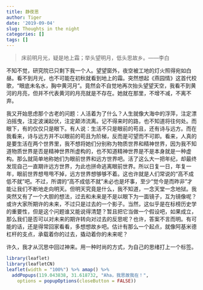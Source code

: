 ```yaml
---
title: 静夜思
author: Tiger
date: '2019-09-04'
slug: Thoughts in the night
categories: []
tags: []
---
```


> 床前明月光，疑是地上霜；举头望明月，低头思故乡。——李白

不知不觉，研究院已只剩下我一个人。望望窗外，夜空被工地的灯火照得宛如白昼。看不到月光，也不可能在初秋就看到地上的霜。突然想起《燕园情》这首代校歌，“眼底未名水，胸中黄河月”。竟然会不自觉地再次抬头望望天空，我看不到黄河的月亮，但并不代表黄河的月亮就是不存在。她就在那里，不增不减，不离不弃。

我又开始思虑那个古老的问题：人活着为了什么？人生就像大海中的浮萍，注定漂泊摇曳，注定波澜起伏，注定颠沛流离。记不得来时的路，也不知道将往何处。而眼下，有的仅仅只是眼下。有人说：生活不只是眼前的苟且，还有诗与远方。而在我看来，诗与远方并不以眼前的苟且为阶梯，反而是可望而不可即。看来，人真的是要生活在两个世界里，我不想将她们分别称为物质世界和精神世界，因为我不知道物质世界是否是精神世界所虚构的，也不知道精神世界是不是本身就是一种虚构。那么就简单地称她们为眼前世界和远方世界吧。活了这么大一把年纪，却最终发现自己一直期许远方世界，为此也拼命逃离眼前世界。所以日复一日，年复一年，眼前世界想甩甩不掉，远方世界想够够不着。这也许就是人们常说的“高不成低不就”吧。不过，所谓的“高不成低不就”未必也是坏事，至少“觉今是而昨非”才能让我们不断地走向明天。但明天究竟是什么，我不知道，一念天堂一念地狱。我突然又有了一个大胆的想法，过去和未来是不是以眼下为一面镜子，互为镜像呢？或许大家所期许的未来，不过只是过去的一个影子。当然，这似乎是在标榜历史学的重要性，但是这个问题谁又能说得清楚？暂且把它当做一个假设吧，如果成立，那么我们是否可以对未来的期许转向对过去的反思呢？也许，答案不言而明。有可能的话，还是得常回家看看，多想想故乡吧。估计有那么一个起点，就像阿基米德杠杆的支点，承载着你的过去，撬动着你的未来呢？

许久，我才从沉思中回过神来。用一种时尚的方式，为自己的思绪打上一个标签。

```r
library(leaflet)
library(leafletCN)
leaflet(width = "100%") %>% amap() %>%
  addPopups(119.043838, 31.618732, "Aha，我思故我在！",
    options = popupOptions(closeButton = FALSE)) 
```
